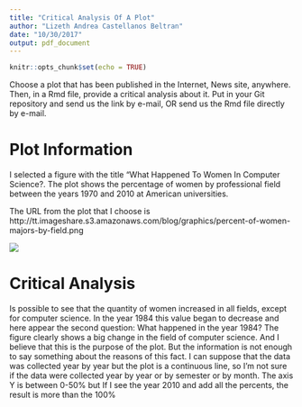 ```yaml
---
title: "Critical Analysis Of A Plot"
author: "Lizeth Andrea Castellanos Beltran"
date: "10/30/2017"
output: pdf_document
---
```


```r
knitr::opts_chunk$set(echo = TRUE)
```

Choose a plot that has been published in the Internet, News site, anywhere. Then, in a Rmd file, provide a critical analysis about it. Put in your Git repository and send us the link by e-mail, OR send us the Rmd file directly by e-mail.

# Plot Information
I selected a figure with the title "What Happened To Women In Computer Science?.
The plot shows the percentage of women by professional field between the years 1970 and 2010 at American universities.

The URL from the plot that I choose is http://tt.imageshare.s3.amazonaws.com/blog/graphics/percent-of-women-majors-by-field.png

![](http://tt.imageshare.s3.amazonaws.com/blog/graphics/percent-of-women-majors-by-field.png)

# Critical Analysis
Is possible to see that the quantity of women increased in all fields, except for computer science. In the year 1984 this value began to decrease and here appear the second question: What happened in the year 1984?
The figure clearly shows a big change in the field of computer science. And I believe that this is the purpose of the plot. But the information is not enough to say something about the reasons of this fact.
I can suppose that the data was collected year by year but the plot is a continuous line, so I'm not sure if the data were collected year by year or by semester or by month.
The axis Y is between 0-50% but If I see the year 2010 and add all the percents, the result is more than the 100%
